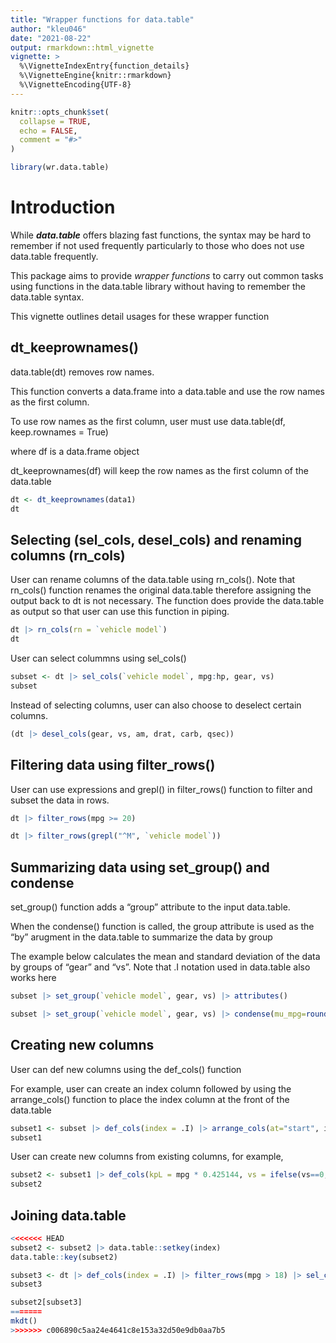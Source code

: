 ```yaml
---
title: "Wrapper functions for data.table"
author: "kleu046"
date: "2021-08-22"
output: rmarkdown::html_vignette
vignette: >
  %\VignetteIndexEntry{function_details}
  %\VignetteEngine{knitr::rmarkdown}
  %\VignetteEncoding{UTF-8}
---
```


```r
knitr::opts_chunk$set(
  collapse = TRUE,
  echo = FALSE,
  comment = "#>"
)
```

```r
library(wr.data.table)
```

# Introduction

While ***data.table*** offers blazing fast functions, the syntax may be hard to remember if not used frequently particularly to those who does not use data.table frequently.

This package aims to provide *wrapper functions* to carry out common tasks using functions in the data.table library without having to remember the data.table syntax.

This vignette outlines detail usages for these wrapper function

## dt_keeprownames()

data.table(dt) removes row names.

This function converts a data.frame into a data.table and use the row names as the first column.

To use row names as the first column, user must use data.table(df, keep.rownames = True)

where df is a data.frame object

dt_keeprownames(df) will keep the row names as the first column of the data.table


```r
dt <- dt_keeprownames(data1)
dt
```

## Selecting (sel_cols, desel_cols) and renaming columns (rn_cols)

User can rename columns of the data.table using rn_cols().  Note that rn_cols() function renames the original data.table therefore assigning the output back to dt is not necessary.  The function does provide the data.table as output so that user can use this function in piping.

```r
dt |> rn_cols(rn = `vehicle model`)
dt
```

User can select colummns using sel_cols()

```r
subset <- dt |> sel_cols(`vehicle model`, mpg:hp, gear, vs)
subset
```

Instead of selecting columns, user can also choose to deselect certain columns.

```r
(dt |> desel_cols(gear, vs, am, drat, carb, qsec))
```

## Filtering data using filter_rows()

User can use expressions and grepl() in filter_rows() function to filter and subset the data in rows.

```r
dt |> filter_rows(mpg >= 20)

dt |> filter_rows(grepl("^M", `vehicle model`))
```

## Summarizing data using set_group() and condense

set_group() function adds a "group" attribute to the input data.table.

When the condense() function is called, the group attribute is used as the "by" arugment in the data.table to summarize the data by group

The example below calculates the mean and standard deviation of the data by groups of "gear" and "vs".  Note that .I notation used in data.table also works here

```r
subset |> set_group(`vehicle model`, gear, vs) |> attributes()

subset |> set_group(`vehicle model`, gear, vs) |> condense(mu_mpg=round(mean(mpg),2), sd_mpg=round(sd(mpg),2), count=.N) |> rm_group()
```

## Creating new columns

User can def new columns using the def_cols() function

For example, user can create an index column followed by using the arrange_cols() function to place the index column at the front of the data.table

```r
subset1 <- subset |> def_cols(index = .I) |> arrange_cols(at="start", index)
subset1
```

User can create new columns from existing columns, for example,

```r
subset2 <- subset1 |> def_cols(kpL = mpg * 0.425144, vs = ifelse(vs==0, "V-shaped", "Straight")) |> arrange_cols(at=mpg, kpL)
subset2
```
## Joining data.table

```r
<<<<<<< HEAD
subset2 <- subset2 |> data.table::setkey(index)
data.table::key(subset2)

subset3 <- dt |> def_cols(index = .I) |> filter_rows(mpg > 18) |> sel_cols(index, `vehicle model`, drat, am, carb) |> data.table::setkey(index)
subset3

subset2[subset3]
=======
mkdt()
>>>>>>> c006890c5aa24e4641c8e153a32d50e9db0aa7b5
```
